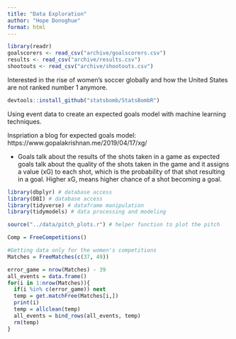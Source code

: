 ```yaml
---
title: "Data Exploration"
author: "Hope Donoghue"
format: html
---
```


```r
library(readr)
goalscorers <- read_csv("archive/goalscorers.csv")
results <- read_csv("archive/results.csv")
shootouts <- read_csv("archive/shootouts.csv")
```

Interested in the rise of women's soccer globally and how the United States are not ranked number 1 anymore. 

```r
devtools::install_github("statsbomb/StatsBombR")
```


Using event data to create an expected goals model with machine learning techniques.

Inspriation a blog for expected goals model: https://www.gopalakrishnan.me/2019/04/17/xg/

- Goals talk about the results of the shots taken in a game as expected goals talk about the quality of the shots taken in the game and it assigns a value (xG) to each shot, which is the probability of that shot resulting in a goal. Higher xG, means higher chance of a shot becoming a goal. 


```r
library(dbplyr) # database access
library(DBI) # database access
library(tidyverse) # dataframe manipulation
library(tidymodels) # data processing and modeling

source("../data/pitch_plots.r") # helper function to plot the pitch
```


```r
Comp = FreeCompetitions()

#Getting data only for the women's competitions
Matches = FreeMatches(c(37, 49))

error_game = nrow(Matches) - 39
all_events = data.frame()
for(i in 1:nrow(Matches)){
  if(i %in% c(error_game)) next
  temp = get.matchFree(Matches[i,])
  print(i)
  temp = allclean(temp)
  all_events = bind_rows(all_events, temp)
  rm(temp)
}
```



